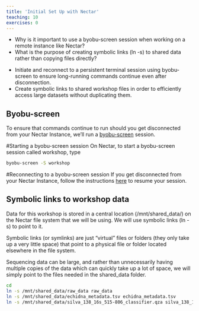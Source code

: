 ```yaml
---
title: 'Initial Set Up with Nectar'
teaching: 10
exercises: 0
---
```


:::::::::::::::::::::::::::::::::::::: questions 

- Why is it important to use a byobu-screen session when working on a remote instance like Nectar?
- What is the purpose of creating symbolic links (ln -s) to shared data rather than copying files directly?

::::::::::::::::::::::::::::::::::::::::::::::::

::::::::::::::::::::::::::::::::::::: objectives

- Initiate and reconnect to a persistent terminal session using byobu-screen to ensure long-running commands continue even after disconnection.
- Create symbolic links to shared workshop files in order to efficiently access large datasets without duplicating them. 

::::::::::::::::::::::::::::::::::::::::::::::::

## Byobu-screen
To ensure that commands continue to run should you get disconnected from your Nectar Instance, we’ll run a [byobu-screen](https://www.melbournebioinformatics.org.au/tutorials/tutorials/workshop_delivery_mode_info/workshops_nectar/#byobu-screen) session.

#Starting a byobu-screen session
On Nectar, to start a byobu-screen session called workshop, type

``` bash
byobu-screen -S workshop
```

#Reconnecting to a byobu-screen session
If you get disconnected from your Nectar Instance, follow the instructions [here](https://www.melbournebioinformatics.org.au/tutorials/tutorials/workshop_delivery_mode_info/workshops_nectar/#reconnecting-to-a-byobu-screen-session) to resume your session.

## Symbolic links to workshop data
Data for this workshop is stored in a central location (/mnt/shared_data/) on the Nectar file system that we will be using. We will use symbolic links (ln -s) to point to it. 

Symbolic links (or symlinks) are just “virtual” files or folders (they only take up a very little space) that point to a physical file or folder located elsewhere in the file system. 

Sequencing data can be large, and rather than unnecessarily having multiple copies of the data which can quickly take up a lot of space, we will simply point to the files needed in the shared_data folder.

``` bash
cd
ln -s /mnt/shared_data/raw_data raw_data
ln -s /mnt/shared_data/echidna_metadata.tsv echidna_metadata.tsv
ln -s /mnt/shared_data/silva_138_16s_515-806_classifier.qza silva_138_16s_515-806_classifier.qza
```

